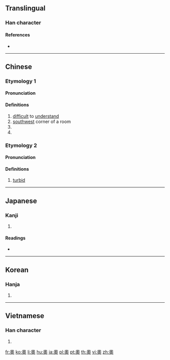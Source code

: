 {{character info/new}}
{{also|奥}}
==Translingual==
{{ja-forms|[[奥]]|[[奥]]|奧}}

===Han character===
{{Han char|rn=37|rad=大|as=10|sn=13|four=27430|canj=HBK|ids=⿱⿵⿱丿冂釆大}}

====References====
* {{Han ref|kx=0253.190|dkj=05985|dj=0515.140|hdz=10547.031|uh=5967|ud=22887|bh=B6F8|bd=46840}}

----

==Chinese==
{{zh-forms|s=奥}}

===Etymology 1===

====Pronunciation====
{{zh-pron
|m=ào
|c=ou3
|mc=y
|oc=1,1
|cat=a,n,pn
}}

====Definitions====
{{zh-hanzi}}

# [[difficult]] to [[understand]]
# [[southwest]] corner of a room
# {{zh-abbrev|奧林匹克|[[Olympics]]}}
# {{zh-abbrev|奧地利|[[Austria]]}}

===Etymology 2===

====Pronunciation====
{{zh-pron
|m=yù
|c=juk1
|dial=n
|oc=2,n
|cat=a
}}

====Definitions====
{{zh-hanzi}}

# [[turbid]]

----

==Japanese==
{{ja-kanji forms|奥|奧}}

===Kanji===
{{ja-kanji|grade=|rs=大10|style=ky|shin=奥}}

# {{defn|lang=ja|sort=大10}}

====Readings====
* {{ja-readings|goon=[[おう]] (ō), [[おく]] (oku)|kanon=[[おう]] (ō), [[いく]] (iku)|kun=[[おく]] (oku), [[くま]] (kuma)}}

----

==Korean==

===Hanja===
{{ko-hanja|hangeul=[[오]], [[욱]]|eumhun=[[깊을]], [[따뜻할]]|ehrv=gip-eul, ttatteushal|ehmr=kip-ŭl, ttattŭshal|ehy=kiph-ul, ttattushal}}

# {{defn|lang=ko|sort=大10}}

----

==Vietnamese==

===Han character===
{{vi-hantu|[[áo]]|rs=大10}}

# {{defn|lang=vi|sort=大10}}

[[fr:奧]]
[[ko:奧]]
[[li:奧]]
[[hu:奧]]
[[ja:奧]]
[[pl:奧]]
[[pt:奧]]
[[th:奧]]
[[vi:奧]]
[[zh:奧]]